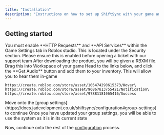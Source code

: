 ```yaml
---
title: "Installation"
description: "Instructions on how to set up ShiftSync with your game and organisation. Follow for step by step details on how to install the system correctly"
---
```


## Getting started

<Note>
  You must enable **HTTP Requests** and **API Services** within the Game Settings tab in Roblox studio. This is located under the Security section. Please ensure this is enabled before opening a ticket with our support team
</Note>

<Steps>
  <Step title="Drag and drop the .RBXM ShiftSync file into workspace">
    After downloading the product, you will be given a RBXM file. Drag this into Workspace of your game
  </Step>
  <Step title="Get the sound effects">
    Head to the links below, and click the **Get Audio** button and add them to your inventory. This will allow you to hear them in-game

    https://create.roblox.com/store/asset/105474290615373/Hover\
    https://create.roblox.com/store/asset/96867813755421/Notification\
    https://create.roblox.com/store/asset/97881181065416/Success
  </Step>
  <Step title="Configure your group and role settings">
    Move onto the [group settings](https://docs.jadevelopment.co.uk/shiftsync/configuration#group-settings) to continue
  </Step>
  <Step title="All done!">
    Once you have updated your group settings, you will be able to use the system as it is in its current state
  </Step>
</Steps>

Now, continue onto the rest of the [configuration](https://docs.jadevelopment.co.uk/shiftsync/configuration) process.